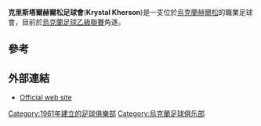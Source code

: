 {{Infobox football club
| clubname = 克里斯塔爾赫爾松足球會
| image = <!-- 檔案不存在 [[File:Krystal_Kherson.png|200px]] ，可從英文維基百科取得 -->
| fullname = FC Krystal Kherson
| nickname =
| founded = {{start date and age|df=yes|1961}}
| ground =[[赫爾松|赫爾松]][[赫爾松體育場|赫爾松體育場]]
| capacity = 6,000
| president =
| manager =
| league =[[烏克蘭足球乙級聯賽|烏克蘭足球乙級聯賽]]
| season =2014–15
| position =6
}}

'''克里斯塔爾赫爾松足球會'''('''Krystal Kherson''')是一支位於[[烏克蘭|烏克蘭]][[赫爾松|赫爾松]]的職業足球會，目前於[[烏克蘭足球乙級聯賽|烏克蘭足球乙級聯賽]]角逐。

==參考==
{{reflist}}

==外部連結==
* [http://fckristal.at.ua// Official web site] {{Wayback|url=http://fckristal.at.ua// |date=20201113181739 }} {{ru icon}}


[[Category:1961年建立的足球俱樂部|Category:1961年建立的足球俱樂部]]
[[Category:烏克蘭足球俱乐部|Category:烏克蘭足球俱乐部]]